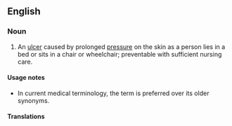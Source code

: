 {{also|pressure-ulcer}}

==English==

===Noun===
{{en-noun}}
{{wikipedia}}

# {{lb|en|medicine|nursing}} An [[ulcer]] caused by prolonged [[pressure]] on the skin as a person lies in a bed or sits in a chair or wheelchair; preventable with sufficient nursing care. 
#: {{syn|en|bedsore|decubitus|decubitus ulcer|pressure sore|q4=dated}}

====Usage notes====
* In current medical terminology, the term {{m|en|pressure ulcer}} is preferred over its older synonyms.

====Translations====
{{trans-see|bedsore}}